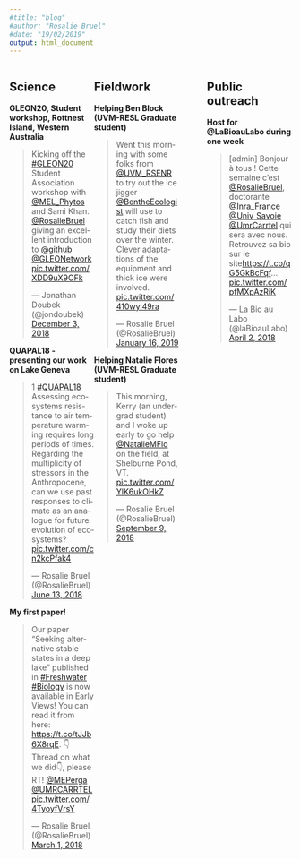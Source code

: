 ```yaml
---
#title: "blog"
#author: "Rosalie Bruel"
#date: "19/02/2019"
output: html_document
---
```


<style>
.column-left{
  float: left;
  width: 30%;
  vertical-align: top;
  text-align: left;
}
.column-center{
  display: inline-block;
  width: 30%;
  vertical-align: top;
  text-align: left;
}
.column-right{
  float: right;
  width: 30%;
  vertical-align: top;
  text-align: left;
}
</style>

\n

<div class="column-left">
<h2>Science </h2>
\n
__GLEON20, Student workshop, Rottnest Island, Western Australia__
<blockquote class="twitter-tweet"><p lang="en" dir="ltr">Kicking off the <a href="https://twitter.com/hashtag/GLEON20?src=hash&amp;ref_src=twsrc%5Etfw">#GLEON20</a> Student Association workshop with <a href="https://twitter.com/MEL_Phytos?ref_src=twsrc%5Etfw">@MEL_Phytos</a> and Sami Khan. <a href="https://twitter.com/RosalieBruel?ref_src=twsrc%5Etfw">@RosalieBruel</a> giving an excellent introduction to <a href="https://twitter.com/github?ref_src=twsrc%5Etfw">@github</a> <a href="https://twitter.com/GLEONetwork?ref_src=twsrc%5Etfw">@GLEONetwork</a> <a href="https://t.co/XDD9uX9OFk">pic.twitter.com/XDD9uX9OFk</a></p>&mdash; Jonathan Doubek (@jondoubek) <a href="https://twitter.com/jondoubek/status/1069441559744065536?ref_src=twsrc%5Etfw">December 3, 2018</a></blockquote> <script async src="https://platform.twitter.com/widgets.js" charset="utf-8"></script>

\n
__QUAPAL18 - presenting our work on Lake Geneva__
<blockquote class="twitter-tweet"><p lang="en" dir="ltr">1 <a href="https://twitter.com/hashtag/QUAPAL18?src=hash&amp;ref_src=twsrc%5Etfw">#QUAPAL18</a><br>Assessing ecosystems resistance to air temperature warming requires long periods of times. Regarding the multiplicity of stressors in the Anthropocene, can we use past responses to climate as an analogue for future evolution of ecosystems? <a href="https://t.co/cn2kcPfak4">pic.twitter.com/cn2kcPfak4</a></p>&mdash; Rosalie Bruel (@RosalieBruel) <a href="https://twitter.com/RosalieBruel/status/1006862504746737665?ref_src=twsrc%5Etfw">June 13, 2018</a></blockquote> <script async src="https://platform.twitter.com/widgets.js" charset="utf-8"></script>

\n
__My first paper!__
<blockquote class="twitter-tweet"><p lang="en" dir="ltr">Our paper “Seeking alternative stable states in a deep lake” published in <a href="https://twitter.com/hashtag/Freshwater?src=hash&amp;ref_src=twsrc%5Etfw">#Freshwater</a> <a href="https://twitter.com/hashtag/Biology?src=hash&amp;ref_src=twsrc%5Etfw">#Biology</a> is now available in Early Views! You can read it from here: <a href="https://t.co/tJJb6X8rqE">https://t.co/tJJb6X8rqE</a>. 👇Thread on what we did👇, please RT! <a href="https://twitter.com/MEPerga?ref_src=twsrc%5Etfw">@MEPerga</a> <a href="https://twitter.com/UmrCarrtel?ref_src=twsrc%5Etfw">@UMRCARRTEL</a> <a href="https://t.co/4TyoyfVrsY">pic.twitter.com/4TyoyfVrsY</a></p>&mdash; Rosalie Bruel (@RosalieBruel) <a href="https://twitter.com/RosalieBruel/status/969249591685246976?ref_src=twsrc%5Etfw">March 1, 2018</a></blockquote> <script async src="https://platform.twitter.com/widgets.js" charset="utf-8"></script>

</div>

<div class="column-center">
<h2>Fieldwork </h2>
\n
__Helping Ben Block (UVM-RESL Graduate student)__
<blockquote class="twitter-tweet"><p lang="en" dir="ltr">Went this morning with some folks from <a href="https://twitter.com/UVM_RSENR?ref_src=twsrc%5Etfw">@UVM_RSENR</a> to try out the ice jigger <a href="https://twitter.com/BentheEcologist?ref_src=twsrc%5Etfw">@BentheEcologist</a> will use to catch fish and study their diets over the winter.<br>Clever adaptations of the equipment and thick ice were involved. <a href="https://t.co/410wyi49ra">pic.twitter.com/410wyi49ra</a></p>&mdash; Rosalie Bruel (@RosalieBruel) <a href="https://twitter.com/RosalieBruel/status/1085668742271508487?ref_src=twsrc%5Etfw">January 16, 2019</a></blockquote> <script async src="https://platform.twitter.com/widgets.js" charset="utf-8"></script>

\n
__Helping Natalie Flores (UVM-RESL Graduate student)__
<blockquote class="twitter-tweet"><p lang="en" dir="ltr">This morning, Kerry (an undergrad student) and I woke up early to go help <a href="https://twitter.com/NatalieMFlo?ref_src=twsrc%5Etfw">@NatalieMFlo</a> on the field, at Shelburne Pond, VT. <a href="https://t.co/YlK6ukOHkZ">pic.twitter.com/YlK6ukOHkZ</a></p>&mdash; Rosalie Bruel (@RosalieBruel) <a href="https://twitter.com/RosalieBruel/status/1038781427842789376?ref_src=twsrc%5Etfw">September 9, 2018</a></blockquote> <script async src="https://platform.twitter.com/widgets.js" charset="utf-8"></script>
</div>

<div class="column-right">
<h2>Public outreach </h2>
\n
__Host for @LaBioauLabo during one week__
<blockquote class="twitter-tweet"><p lang="fr" dir="ltr">[admin] Bonjour à tous ! Cette semaine c’est <a href="https://twitter.com/RosalieBruel?ref_src=twsrc%5Etfw">@RosalieBruel</a>, doctorante <a href="https://twitter.com/Inra_France?ref_src=twsrc%5Etfw">@Inra_France</a> <a href="https://twitter.com/Univ_Savoie?ref_src=twsrc%5Etfw">@Univ_Savoie</a> <a href="https://twitter.com/UmrCarrtel?ref_src=twsrc%5Etfw">@UmrCarrtel</a> qui sera avec nous. <br>Retrouvez sa bio sur le site<a href="https://t.co/qG5GkBcFqf">https://t.co/qG5GkBcFqf</a>… <a href="https://t.co/pfMXpAzRiK">pic.twitter.com/pfMXpAzRiK</a></p>&mdash; La Bio au Labo (@laBioauLabo) <a href="https://twitter.com/laBioauLabo/status/980716083685584896?ref_src=twsrc%5Etfw">April 2, 2018</a></blockquote> <script async src="https://platform.twitter.com/widgets.js" charset="utf-8"></script>

</div>